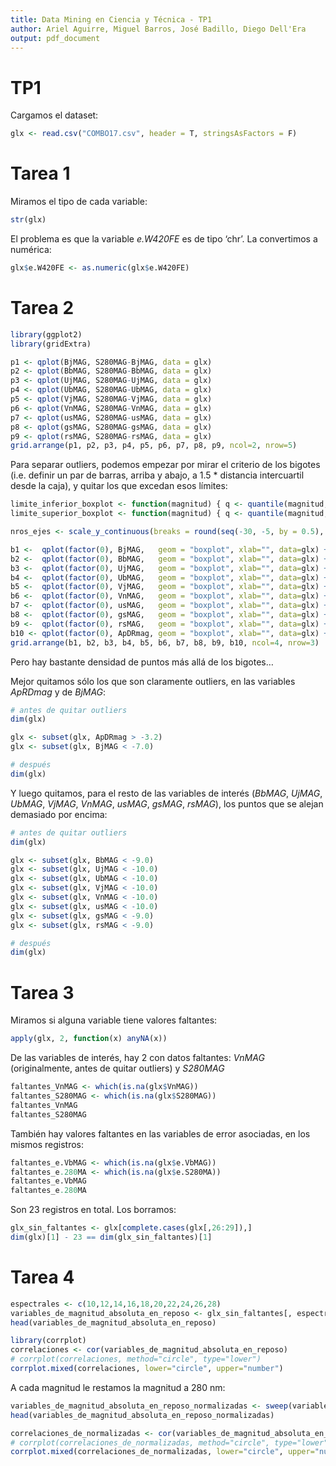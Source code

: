 ```yaml
---
title: Data Mining en Ciencia y Técnica - TP1
author: Ariel Aguirre, Miguel Barros, José Badillo, Diego Dell'Era
output: pdf_document
---
```


TP1
===

Cargamos el dataset:

```r
glx <- read.csv("COMBO17.csv", header = T, stringsAsFactors = F)
```

# Tarea 1

Miramos el tipo de cada variable:

```r
str(glx)
```

El problema es que la variable *e.W420FE* es de tipo 'chr'. La convertimos a numérica:

```r
glx$e.W420FE <- as.numeric(glx$e.W420FE)
```

# Tarea 2

```r
library(ggplot2)
library(gridExtra)

p1 <- qplot(BjMAG, S280MAG-BjMAG, data = glx)
p2 <- qplot(BbMAG, S280MAG-BbMAG, data = glx)
p3 <- qplot(UjMAG, S280MAG-UjMAG, data = glx)
p4 <- qplot(UbMAG, S280MAG-UbMAG, data = glx)
p5 <- qplot(VjMAG, S280MAG-VjMAG, data = glx)
p6 <- qplot(VnMAG, S280MAG-VnMAG, data = glx)
p7 <- qplot(usMAG, S280MAG-usMAG, data = glx)
p8 <- qplot(gsMAG, S280MAG-gsMAG, data = glx)
p9 <- qplot(rsMAG, S280MAG-rsMAG, data = glx)
grid.arrange(p1, p2, p3, p4, p5, p6, p7, p8, p9, ncol=2, nrow=5)
```

Para separar outliers, podemos empezar por mirar el criterio de los bigotes (i.e. definir un par de barras, arriba y abajo, a 1.5 * distancia intercuartil desde la caja), y quitar los que excedan esos límites:

```r
limite_inferior_boxplot <- function(magnitud) { q <- quantile(magnitud, na.rm=TRUE); return (q[2] - (q[4] - q[2]) * 1.5) }
limite_superior_boxplot <- function(magnitud) { q <- quantile(magnitud, na.rm=TRUE); return (q[4] + (q[4] - q[2]) * 1.5) }

nros_ejes <- scale_y_continuous(breaks = round(seq(-30, -5, by = 0.5), 1))

b1 <-  qplot(factor(0), BjMAG,   geom = "boxplot", xlab="", data=glx) + geom_hline(yintercept=limite_inferior_boxplot(glx$BjMAG))   + geom_hline(yintercept=limite_superior_boxplot(glx$BjMAG)) + nros_ejes
b2 <-  qplot(factor(0), BbMAG,   geom = "boxplot", xlab="", data=glx) + geom_hline(yintercept=limite_inferior_boxplot(glx$BbMAG))   + geom_hline(yintercept=limite_superior_boxplot(glx$BbMAG)) + nros_ejes
b3 <-  qplot(factor(0), UjMAG,   geom = "boxplot", xlab="", data=glx) + geom_hline(yintercept=limite_inferior_boxplot(glx$UjMAG))   + geom_hline(yintercept=limite_superior_boxplot(glx$UjMAG)) + nros_ejes
b4 <-  qplot(factor(0), UbMAG,   geom = "boxplot", xlab="", data=glx) + geom_hline(yintercept=limite_inferior_boxplot(glx$UbMAG))   + geom_hline(yintercept=limite_superior_boxplot(glx$UbMAG)) + nros_ejes
b5 <-  qplot(factor(0), VjMAG,   geom = "boxplot", xlab="", data=glx) + geom_hline(yintercept=limite_inferior_boxplot(glx$VjMAG))   + geom_hline(yintercept=limite_superior_boxplot(glx$VjMAG)) + nros_ejes
b6 <-  qplot(factor(0), VnMAG,   geom = "boxplot", xlab="", data=glx) + geom_hline(yintercept=limite_inferior_boxplot(glx$VnMAG))   + geom_hline(yintercept=limite_superior_boxplot(glx$VnMAG)) + nros_ejes
b7 <-  qplot(factor(0), usMAG,   geom = "boxplot", xlab="", data=glx) + geom_hline(yintercept=limite_inferior_boxplot(glx$usMAG))   + geom_hline(yintercept=limite_superior_boxplot(glx$usMAG)) + nros_ejes
b8 <-  qplot(factor(0), gsMAG,   geom = "boxplot", xlab="", data=glx) + geom_hline(yintercept=limite_inferior_boxplot(glx$gsMAG))   + geom_hline(yintercept=limite_superior_boxplot(glx$gsMAG)) + nros_ejes
b9 <-  qplot(factor(0), rsMAG,   geom = "boxplot", xlab="", data=glx) + geom_hline(yintercept=limite_inferior_boxplot(glx$rsMAG))   + geom_hline(yintercept=limite_superior_boxplot(glx$rsMAG)) + nros_ejes
b10 <- qplot(factor(0), ApDRmag, geom = "boxplot", xlab="", data=glx) + geom_hline(yintercept=limite_inferior_boxplot(glx$ApDRmag)) + geom_hline(yintercept=limite_superior_boxplot(glx$ApDRmag)) + scale_y_continuous(breaks = round(seq(min(glx$ApDRmag), max(glx$ApDRmag), by = 0.5), 1))
grid.arrange(b1, b2, b3, b4, b5, b6, b7, b8, b9, b10, ncol=4, nrow=3)
```

Pero hay bastante densidad de puntos más allá de los bigotes...

Mejor quitamos sólo los que son claramente outliers, en las variables *ApRDmag* y de *BjMAG*:

```r
# antes de quitar outliers
dim(glx)

glx <- subset(glx, ApDRmag > -3.2)
glx <- subset(glx, BjMAG < -7.0)

# después
dim(glx)
```

Y luego quitamos, para el resto de las variables de interés (*BbMAG*, *UjMAG*, *UbMAG*, *VjMAG*, *VnMAG*, *usMAG*, *gsMAG*, *rsMAG*), los puntos que se alejan demasiado por encima:

```r
# antes de quitar outliers
dim(glx)

glx <- subset(glx, BbMAG < -9.0)
glx <- subset(glx, UjMAG < -10.0)
glx <- subset(glx, UbMAG < -10.0)
glx <- subset(glx, VjMAG < -10.0)
glx <- subset(glx, VnMAG < -10.0)
glx <- subset(glx, usMAG < -10.0)
glx <- subset(glx, gsMAG < -9.0)
glx <- subset(glx, rsMAG < -9.0)

# después
dim(glx)
```


# Tarea 3

Miramos si alguna variable tiene valores faltantes:

```r
apply(glx, 2, function(x) anyNA(x))
```

De las variables de interés, hay 2 con datos faltantes: *VnMAG* (originalmente, antes de quitar outliers) y *S280MAG*

```r
faltantes_VnMAG <- which(is.na(glx$VnMAG))
faltantes_S280MAG <- which(is.na(glx$S280MAG))
faltantes_VnMAG
faltantes_S280MAG
```

También hay valores faltantes en las variables de error asociadas, en los mismos registros:

```r
faltantes_e.VbMAG <- which(is.na(glx$e.VbMAG))
faltantes_e.280MA <- which(is.na(glx$e.S280MA))
faltantes_e.VbMAG
faltantes_e.280MA
```

Son 23 registros en total. Los borramos:

```r
glx_sin_faltantes <- glx[complete.cases(glx[,26:29]),]
dim(glx)[1] - 23 == dim(glx_sin_faltantes)[1]
```

# Tarea 4

```r
espectrales <- c(10,12,14,16,18,20,22,24,26,28)
variables_de_magnitud_absoluta_en_reposo <- glx_sin_faltantes[, espectrales]
head(variables_de_magnitud_absoluta_en_reposo)
```

```r
library(corrplot)
correlaciones <- cor(variables_de_magnitud_absoluta_en_reposo)
# corrplot(correlaciones, method="circle", type="lower")
corrplot.mixed(correlaciones, lower="circle", upper="number")
```

A cada magnitud le restamos la magnitud a 280 nm:

```r
variables_de_magnitud_absoluta_en_reposo_normalizadas <- sweep(variables_de_magnitud_absoluta_en_reposo[,1:9], 1, variables_de_magnitud_absoluta_en_reposo$S280MAG, `-`)
head(variables_de_magnitud_absoluta_en_reposo_normalizadas)
```

```r
correlaciones_de_normalizadas <- cor(variables_de_magnitud_absoluta_en_reposo_normalizadas)
# corrplot(correlaciones_de_normalizadas, method="circle", type="lower")
corrplot.mixed(correlaciones_de_normalizadas, lower="circle", upper="number")
```
